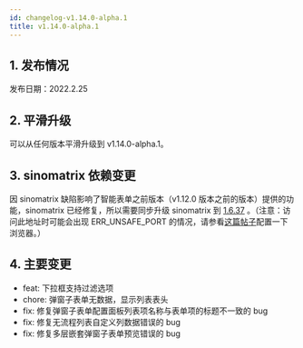 ```yaml
---
id: changelog-v1.14.0-alpha.1
title: v1.14.0-alpha.1
---
```



## 1. 发布情况

发布日期：2022.2.25

<BundleList
  version="1.14.0-alpha.1"
  frontend="1.14.0-alpha.1"
  backend="1.14.0-alpha.0"
  font="1.13.0"
/>

## 2. 平滑升级

可以从任何版本平滑升级到 v1.14.0-alpha.1。

## 3. sinomatrix 依赖变更

因 sinomatrix 缺陷影响了智能表单之前版本（v1.12.0 版本之前的版本）提供的功能，sinomatrix 已经修复，所以需要同步升级 sinomatrix 到 [1.6.37](http://47.93.34.153:10080/sino-matrix/sino-matrix/blob/master/CHANGELOG.md) 。（注意：访问此地址时可能会出现 ERR_UNSAFE_PORT 的情况，请参看[这篇帖子](https://blog.csdn.net/kjcxmx/article/details/118122483)配置一下浏览器。）

## 4. 主要变更

- feat: 下拉框支持过滤选项
- chore: 弹窗子表单无数据，显示列表表头
- fix: 修复弹窗子表单配置面板列表项名称与表单项的标题不一致的 bug
- fix: 修复无流程列表自定义列数据错误的 bug
- fix: 修复多层嵌套弹窗子表单预览错误的 bug
